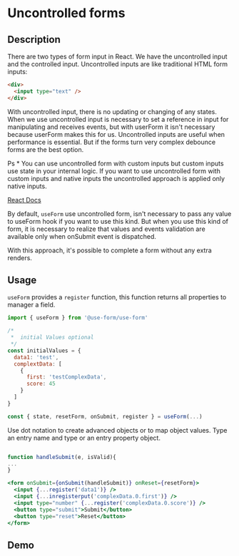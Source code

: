 
<DefaultSeo
  title="Uncontrolled form"
  titleTemplate="Uncontrolled form | useForm"
  description="Uncontrolled forms are the most performant way to create react forms. With uncontrolled input values, there is no updating or changing of any states. What you submit is what you get.
sidebar_label: Uncontrolled Form"
/>

# Uncontrolled forms

## Description

There are two types of form input in React. We have the uncontrolled input and the controlled input. Uncontrolled inputs are like traditional HTML form inputs:

```html
<div>
  <input type="text" />
</div>
```

With uncontrolled input, there is no updating or changing of any states. When we use uncontrolled input is necessary to set a reference in input for manipulating and receives events, but with userForm it isn't necessary because userForm makes this for us.
Uncontrolled inputs are useful when performance is essential. But if the forms turn very complex debounce forms are the best option.

Ps \* You can use uncontrolled form with custom inputs but custom inputs use state in your internal logic.
If you want to use uncontrolled form with custom inputs and native inputs the uncontrolled approach is applied only native inputs.

[React Docs](https://reactjs.org/docs/forms.html)

By default, `useForm` use uncontrolled form, isn't necessary to pass any value to useForm hook if you want to use this kind.
But when you use this kind of form, it is necessary to realize that values and events validation are available only when onSubmit event is dispatched.

With this approach, it's possible to complete a form without any extra renders.

## Usage

`useForm` provides a `register` function, this function returns all properties to manager a field.

```javascript
import { useForm } from '@use-form/use-form'

/*
 *  initial Values optional
 */
const initialValues = {
  data1: 'test',
  complextData: [
    {
      first: 'testComplexData',
      score: 45
    }
  ]
}

const { state, resetForm, onSubmit, register } = useForm(...)
```

Use dot notation to create advanced objects or to map object values. Type an entry name and type or an entry property object.

```jsx

function handleSubmit(e, isValid){
...
}

<form onSubmit={onSubmit(handleSubmit)} onReset={resetForm}>
  <input {...register('data1')} />
  <input {...inregisterput('complexData.0.first')} />
  <input type="number" {...register('complexData.0.score')} />
  <button type="submit">Submit</button>
  <button type="reset">Reset</button>
</form>
```

## Demo

<Demo url="https://codesandbox.io/s/use-form-uncontrolled-form-9ybmz"/>